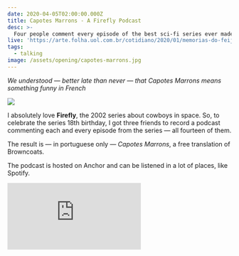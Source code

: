 ```yaml
---
date: 2020-04-05T02:00:00.000Z
title: Capotes Marrons - A Firefly Podcast
desc: >-
  Four people comment every episode of the best sci-fi series ever made
live: 'https://arte.folha.uol.com.br/cotidiano/2020/01/memorias-do-feijao/'
tags:
  - talking
image: /assets/opening/capotes-marrons.jpg
---
```


_We understood — better late than never — that Capotes Marrons means something funny in French_

![](/assets/opening/capotes-marrons.jpg)

I absolutely love **Firefly**, the 2002 series about cowboys in space. So, to celebrate the series 18th birthday, I got three friends to record a podcast commenting each and every episode from the series — all fourteen of them.

The result is — in portuguese only — _Capotes Marrons_, a free translation of Browncoats.

The podcast is hosted on Anchor and can be listened in a lot of places, like Spotify.

<iframe
  src="https://anchor.fm/capotesmarrons/embed/episodes/Capotes-Marrons-s01e03---Bushwhacked-eje62o"
  frameborder="0"
  scrolling="no"
></iframe>
